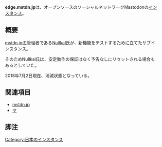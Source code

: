 {{stub}}
{{小文字}}

{{infobox instance
|Name = '''mstdn.jp on The Edge'''
|Domain = https://edge.mstdn.jp
|Country = 日本
|Admin = [https://edge.mstdn.jp/@nullkal nullkal]
|Start = 2017年7月25日
|End = 不明
|Kifu = なし
|Alias = edge鯖
}}'''edge.mstdn.jp'''は、オープンソースのソーシャルネットワークMastodonの[[インスタンス]]。
== 概要 ==
[[mstdn.jp]]の管理者である[[Nullkal]]氏が、新機能をテストするために立てたサブインスタンス。

そのためNullkal氏は、安定動作の保証はなく予告なしにリセットされる場合もあるとしていた。

2018年7月2日現在、消滅状態となっている。

== 関連項目 ==
* [[mstdn.jp]]
* [[マ]]

== 脚注 ==
<references />

[[Category:日本のインスタンス]]